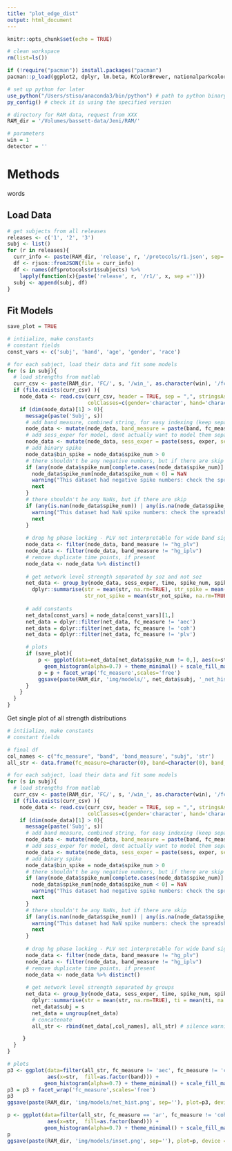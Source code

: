 ```yaml
---
title: "plot_edge_dist"
output: html_document
---
```


```r
knitr::opts_chunk$set(echo = TRUE)

# clean workspace
rm(list=ls())

if (!require("pacman")) install.packages("pacman")
pacman::p_load(ggplot2, dplyr, lm.beta, RColorBrewer, nationalparkcolors, rjson, reticulate, gridExtra, wesanderson, MASS, outliers, lmerTest, stringr, lmPerm)

# set up python for later
use_python("/Users/stiso/anaconda3/bin/python") # path to python binary
py_config() # check it is using the specified version

# directory for RAM data, request from XXX
RAM_dir = '/Volumes/bassett-data/Jeni/RAM/'

# parameters
win = 1
detector = ''

```

# Methods

words

## Load Data

```r
# get subjects from all releases
releases <- c('1', '2', '3')
subj <- list()
for (r in releases){
  curr_info <- paste(RAM_dir, 'release', r, '/protocols/r1.json', sep='')
  df <- rjson::fromJSON(file = curr_info)
  df <- names(df$protocols$r1$subjects) %>%
    lapply(function(x){paste('release', r, '/r1/', x, sep ='')})
  subj <- append(subj, df)
}

```

## Fit Models

```r

save_plot = TRUE

# intiialize, make constants
# constant fields
const_vars <- c('subj', 'hand', 'age', 'gender', 'race')

# for each subject, load their data and fit some models
for (s in subj){
  # load strengths from matlab
  curr_csv <- paste(RAM_dir, 'FC/', s, '/win_', as.character(win), '/fc_data', detector, '.csv', sep = '')
  if (file.exists(curr_csv) ){
    node_data <- read.csv(curr_csv, header = TRUE, sep = ",", stringsAsFactors = FALSE,
                          colClasses=c(gender='character', hand='character', race='numeric', age='numeric', spike_num='numeric'))
    if (dim(node_data)[1] > 0){
      message(paste('Subj', s)) 
      # add band measure, combined string, for easy indexing (keep separate for plotting)
      node_data <- mutate(node_data, band_measure = paste(band, fc_measure, sep = '_'))
      # add sess_exper for model, dont actually want to model them separately
      node_data <- mutate(node_data, sess_exper = paste(sess, exper, sep = '_'))
      # add binary spike
      node_data$bin_spike = node_data$spike_num > 0
      # there shouldn't be any negative numbers, but if there are skip
      if (any(node_data$spike_num[complete.cases(node_data$spike_num)] < 0)){
        node_data$spike_num[node_data$spike_num < 0] = NaN
        warning("This dataset had negative spike numbers: check the spreadsheet")
        next
      }
      # there shouldn't be any NaNs, but if there are skip
      if (any(is.nan(node_data$spike_num)) | any(is.na(node_data$spike_num))){
        warning("This dataset had NaN spike numbers: check the spreadsheet")
        next
      }
      
      # drop hg phase locking - PLV not interpretable for wide band signals
      node_data <- filter(node_data, band_measure != "hg_plv")
      node_data <- filter(node_data, band_measure != "hg_iplv")
      # remove duplicate time points, if present
      node_data <- node_data %>% distinct()
      
      # get network level strength separated by soz and not soz
      net_data <- group_by(node_data, sess_exper, time, spike_num, spike_spread, bin_spike, fc_measure, band, band_measure) %>%
        dplyr::summarise(str = mean(str, na.rm=TRUE), str_spike = mean(str_spike, na.rm=TRUE), 
                         str_not_spike = mean(str_not_spike, na.rm=TRUE), ti = mean(ti, na.rm=TRUE),  power = mean(power))
      
      # add constants
      net_data[const_vars] = node_data[const_vars][1,]
      net_data = dplyr::filter(net_data, fc_measure != 'aec')
      net_data = dplyr::filter(net_data, fc_measure != 'coh')
      net_data = dplyr::filter(net_data, fc_measure != 'plv')

      # plots
      if (save_plot){
          p <- ggplot(data=net_data[net_data$spike_num != 0,], aes(x=str,  fill=as.factor(band))) + 
            geom_histogram(alpha=0.7) + theme_minimal() + scale_fill_manual(values=park_palette("GeneralGrant")) 
          p = p + facet_wrap('fc_measure',scales='free')
          ggsave(paste(RAM_dir, 'img/models/', net_data$subj, '_net_hist.png', sep=''), plot=p, device = 'png')
      }
    }
  }
}

```


Get single plot of all strength distributions

```r

# intiialize, make constants
# constant fields

# final df
col_names <- c("fc_measure", "band", 'band_measure', "subj", 'str')
all_str <- data.frame(fc_measure=character(0), band=character(0), band_measure=character(0), subj=character(0), str=numeric(length=0))

# for each subject, load their data and fit some models
for (s in subj){
  # load strengths from matlab
  curr_csv <- paste(RAM_dir, 'FC/', s, '/win_', as.character(win), '/fc_data', detector, '.csv', sep = '')
  if (file.exists(curr_csv) ){
    node_data <- read.csv(curr_csv, header = TRUE, sep = ",", stringsAsFactors = FALSE,
                          colClasses=c(gender='character', hand='character', race='numeric', age='numeric', spike_num='numeric'))
    if (dim(node_data)[1] > 0){
      message(paste('Subj', s)) 
      # add band measure, combined string, for easy indexing (keep separate for plotting)
      node_data <- mutate(node_data, band_measure = paste(band, fc_measure, sep = '_'))
      # add sess_exper for model, dont actually want to model them separately
      node_data <- mutate(node_data, sess_exper = paste(sess, exper, sep = '_'))
      # add binary spike
      node_data$bin_spike = node_data$spike_num > 0
      # there shouldn't be any negative numbers, but if there are skip
      if (any(node_data$spike_num[complete.cases(node_data$spike_num)] < 0)){
        node_data$spike_num[node_data$spike_num < 0] = NaN
        warning("This dataset had negative spike numbers: check the spreadsheet")
        next
      }
      # there shouldn't be any NaNs, but if there are skip
      if (any(is.nan(node_data$spike_num)) | any(is.na(node_data$spike_num))){
        warning("This dataset had NaN spike numbers: check the spreadsheet")
        next
      }
      
      # drop hg phase locking - PLV not interpretable for wide band signals
      node_data <- filter(node_data, band_measure != "hg_plv")
      node_data <- filter(node_data, band_measure != "hg_iplv")
      # remove duplicate time points, if present
      node_data <- node_data %>% distinct()
      
      # get network level strength separated by groups
      net_data <- group_by(node_data, sess_exper, time, spike_num, spike_spread, bin_spike, fc_measure, band, band_measure) %>%
        dplyr::summarise(str = mean(str, na.rm=TRUE), ti = mean(ti, na.rm=TRUE),  power = mean(power))
        net_data$subj = s
        net_data = ungroup(net_data)
        # concatenate
        all_str <- rbind(net_data[,col_names], all_str) # silence warnings about converting factors to strings

     }
  }
}

# plots
p3 <- ggplot(data=filter(all_str, fc_measure != 'aec', fc_measure != 'coh', fc_measure != 'plv'), 
             aes(x=str,  fill=as.factor(band))) + 
            geom_histogram(alpha=0.7) + theme_minimal() + scale_fill_manual(values=park_palette("GeneralGrant")) 
p3 = p3 + facet_wrap('fc_measure',scales='free')
p3
ggsave(paste(RAM_dir, 'img/models/net_hist.png', sep=''), plot=p3, device = 'png')

p <- ggplot(data=filter(all_str, fc_measure == 'ar', fc_measure != 'coh', fc_measure != 'plv'), 
             aes(x=str,  fill=as.factor(band))) + 
            geom_histogram(alpha=0.7) + theme_minimal() + scale_fill_manual(values=rgb(106/255,137/255,161/255)) + xlim(0,1)
p
ggsave(paste(RAM_dir, 'img/models/inset.png', sep=''), plot=p, device = 'png')

```

